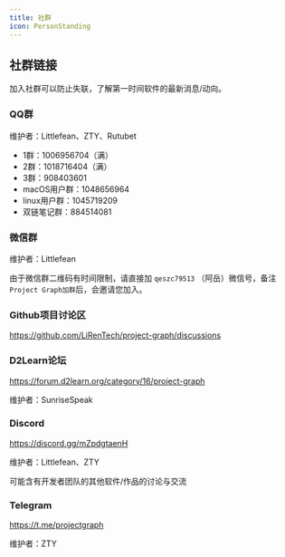 ```yaml
---
title: 社群
icon: PersonStanding
---
```


## 社群链接

加入社群可以防止失联，了解第一时间软件的最新消息/动向。

### QQ群

维护者：Littlefean、ZTY、Rutubet

- 1群：1006956704（满）
- 2群：1018716404（满）
- 3群：908403601
- macOS用户群：1048656964
- linux用户群：1045719209
- 双链笔记群：884514081

### 微信群

维护者：Littlefean

由于微信群二维码有时间限制，请直接加 `qeszc79513` （阿岳）微信号，备注 `Project Graph加群`后，会邀请您加入。

### Github项目讨论区

https://github.com/LiRenTech/project-graph/discussions

### D2Learn论坛

https://forum.d2learn.org/category/16/project-graph

维护者：SunriseSpeak

### Discord

https://discord.gg/mZpdgtaenH

维护者：Littlefean、ZTY

<Callout>
可能含有开发者团队的其他软件/作品的讨论与交流
</Callout>

### Telegram

https://t.me/projectgraph

维护者：ZTY

